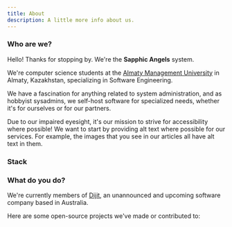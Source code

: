 ```yaml
---
title: About
description: A little more info about us.
---
```


### Who are we?

Hello! Thanks for stopping by. We're the **Sapphic Angels** system. 

We're computer science students at the [Almaty Management University][almau] in Almaty, Kazakhstan, specializing in Software Engineering.

We have a fascination for anything related to system administration, and as hobbyist sysadmins, we self-host software for specialized needs, whether it's for ourselves or for our partners.

Due to our impaired eyesight, it's our mission to strive for accessibility where possible! We want to start by providing alt text where possible for our services. For example, the images that you see in our articles all have alt text in them.

### Stack

<StackList />

### What do you do?

We're currently members of [Dijit][dijit], an unannounced and upcoming software company based in Australia.

Here are some open-source projects we've made or contributed to:

<ProjectList />

[almau]: https://almau.edu.kz/en/
[dijit]: https://github.com/dijitco